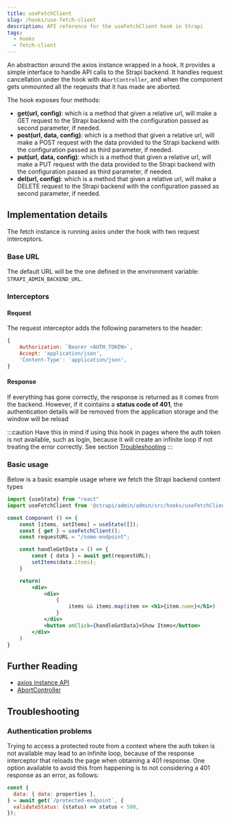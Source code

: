 ```yaml
---
title: useFetchClient
slug: /hooks/use-fetch-client
description: API reference for the useFetchClient hook in Strapi
tags:
  - hooks
  - fetch-client
---
```


An abstraction around the axios instance wrapped in a hook. It provides a simple interface to handle API calls to the Strapi backend.
It handles request cancellation under the hook with `AbortController`, and when the component gets unmounted all the reqeusts that it has made are aborted.

The hook exposes four methods:

- **get(url, config)**: which is a method that given a relative url, will make a GET request to the Strapi backend with the configuration passed as second parameter, if needed.
- **post(url, data, config)**: which is a method that given a relative url, will make a POST request with the data provided to the Strapi backend with the configuration passed as third parameter, if needed.
- **put(url, data, config)**: which is a method that given a relative url, will make a PUT request with the data provided to the Strapi backend with the configuration passed as third parameter, if needed.
- **del(url, config)**: which is a method that given a relative url, will make a DELETE request to the Strapi backend with the configuration passed as second parameter, if needed.

## Implementation details

The fetch instance is running axios under the hook with two request interceptors.

### Base URL

The default URL will be the one defined in the environment variable: `STRAPI_ADMIN_BACKEND_URL`.

### Interceptors

#### Request

The request interceptor adds the following parameters to the header:

```js
{
    Authorization: `Bearer <AUTH_TOKEN>`,
    Accept: 'application/json',
    'Content-Type': 'application/json',
}
```

#### Response

If everything has gone correctly, the response is returned as it comes from the backend. However, if it cointains a **status code of 401**, the authentication details will be removed from
the application storage and the window will be reload

:::caution
Have this in mind if using this hook in pages where the auth token is not available, such as login, because it will create an infinite loop if not treating the error correctly. See section [Troubleshooting](#troubleshooting)
:::

### Basic usage

Below is a basic example usage where we fetch the Strapi backend content types

```jsx
import {useState} from "react"
import useFetchClient from '@strapi/admin/admin/src/hooks/useFetchClient';

const Component () => {
    const [items, setItems] = useState([]);
    const { get } = useFetchClient();
    const requestURL = "/some-endpoint";

    const handleGetData = () => {
        const { data } = await get(requestURL);
        setItems(data.items);
    }

    return(
        <div>
            <div>
                {
                    items && items.map(item => <h1>{item.name}</h1>)
                }
            </div>
            <button onClick={handleGetData}>Show Items</button>
        </div>
    )
}
```

## Further Reading

- [axios instance API](https://axios-http.com/docs/instance)
- [AbortController](https://axios-http.com/docs/cancellation)

## Troubleshooting

### Authentication problems

Trying to access a protected route from a context where the auth token is not available may lead to an infinite loop, because of the response interceptor that
reloads the page when obtaining a 401 response. One option available to avoid this from happening is to not considering a 401 response as an error, as follows:

```js
const {
  data: { data: properties },
} = await get(`/protected-endpoint`, {
  validateStatus: (status) => status < 500,
});
```
